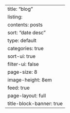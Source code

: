 ---
title: "blog"
listing:
  contents: posts
  sort: "date desc"
  type: default
  categories: true
  sort-ui: true
  filter-ui: false
  page-size: 8
  image-height: 8em
  feed: true
page-layout: full
title-block-banner: true
---